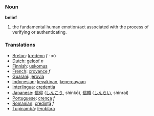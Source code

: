 === Noun ===

'''belief'''

# the fundamental human emotion/act associated with the process of verifying or authenticating. 

=== Translations ===
*[[Breton]]: [[kredenn]] ''f'' -où
*[[Dutch]]: [[geloof]] ''n''
*[[Finnish]]: [[uskomus]]
*[[French]]: [[croyance]] ''f''
*[[Guaraní]]: [[jerovia]]
*[[Indonesian]]: [[yakin|keyakinan]], [[percaya|kepercayaan]]
*[[Interlingua]]: [[credentia]]
*[[Japanese]]: [[信仰]] ([[しんこう]], shinkō), [[信頼]] ([[しんらい]], shinrai)
*[[Portuguese]]: [[crença]] ''f''
*[[Romanian]]: [[credinţă]] ''f''
*[[Tupinambá]]: [[îerobîara]]
